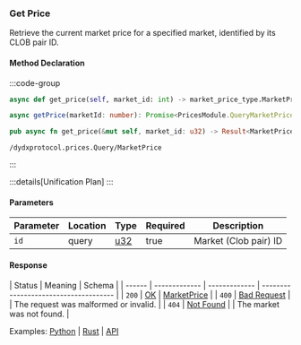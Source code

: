 ### Get Price

Retrieve the current market price for a specified market, identified by its CLOB pair ID.

#### Method Declaration

:::code-group

```python [Python]
async def get_price(self, market_id: int) -> market_price_type.MarketPrice
```

```typescript [TypeScript]
async getPrice(marketId: number): Promise<PricesModule.QueryMarketPriceResponse>
```

```rust [Rust]
pub async fn get_price(&mut self, market_id: u32) -> Result<MarketPrice, Error>
```

```url [API]
/dydxprotocol.prices.Query/MarketPrice
```

:::

:::details[Unification Plan]
:::

#### Parameters

| Parameter | Location | Type  | Required | Description           |
| --------- | -------- | ----- | -------- | --------------------- |
| `id`      | query    | [u32] | true     | Market (Clob pair) ID |

#### Response

| Status | Meaning       | Schema        |
| ------ | ------------- | ------------- | ------------------------------------- |
| `200`  | [OK]          | [MarketPrice] |
| `400`  | [Bad Request] |               | The request was malformed or invalid. |
| `404`  | [Not Found]   |               | The market was not found.             |

Examples: [Python] | [Rust] | [API]

[Python]: https://github.com/dydxprotocol/v4-clients/blob/3e8c7e1b960291b7ef273962d374d9934a5c4d33/v4-client-py-v2/examples/validator_get_example.py#L102
[Rust]: https://github.com/dydxprotocol/v4-clients/blob/3e8c7e1b960291b7ef273962d374d9934a5c4d33/v4-client-py-v2/examples/validator_get_example.py#L102
[API]: https://test-dydx-rest.kingnodes.com/dydxprotocol/prices/market/1
[u32]: /types/u32
[OK]: /types/ok
[MarketPrice]: /types/market_price
[Bad Request]: /types/bad-request
[Not Found]: /types/not-found
